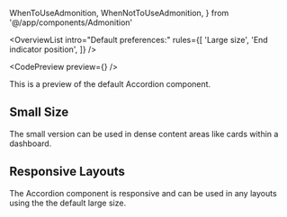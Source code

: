 ---
---

  WhenToUseAdmonition,
  WhenNotToUseAdmonition,
} from '@/app/components/Admonition'

<OverviewList intro="Default preferences:" rules={[
  'Large size',
  'End indicator position',
]} />

<CodePreview preview={<StaticPreview />} />

This is a preview of the default Accordion component.

<DripDivider />

## Small Size

The small version can be used in dense content areas like cards within a dashboard.

## Responsive Layouts

The Accordion component is responsive and can be used in any layouts using the the default large size.